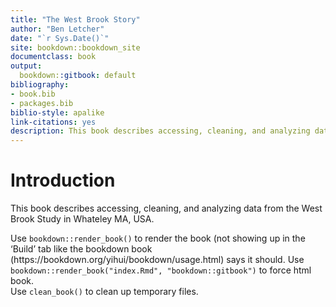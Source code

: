```yaml
--- 
title: "The West Brook Story"
author: "Ben Letcher"
date: "`r Sys.Date()`"
site: bookdown::bookdown_site
documentclass: book
output:
  bookdown::gitbook: default
bibliography:
- book.bib
- packages.bib
biblio-style: apalike
link-citations: yes
description: This book describes accessing, cleaning, and analyzing data from the West Brook Study in western MA, USA
---
```


# Introduction

This book describes accessing, cleaning, and analyzing data from the West Brook Study in Whateley MA, USA.

Use `bookdown::render_book()` to render the book (not showing up in the 'Build' tab like the bookdown book (https://bookdown.org/yihui/bookdown/usage.html) says it should. Use `bookdown::render_book("index.Rmd", "bookdown::gitbook")` to force html book.  
Use `clean_book()` to clean up temporary files.

